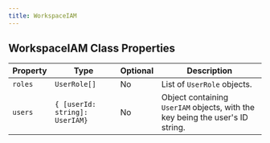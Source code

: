 ```yaml
---
title: WorkspaceIAM
---
```


## WorkspaceIAM Class Properties

| Property | Type                           | Optional | Description                                |
|----------|--------------------------------|----------|--------------------------------------------|
| `roles`  | `UserRole[]`                   | No       | List of `UserRole` objects.                |
| `users`  | `{ [userId: string]: UserIAM}` | No       | Object containing `UserIAM` objects, with the key being the user's ID string. |